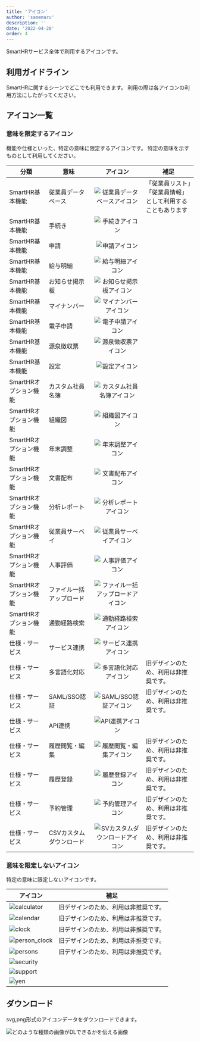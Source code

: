 ```yaml
---
title: 'アイコン'
author: 'samemaru'
description: ''
date: '2022-04-20'
order: 4
---
```


SmartHRサービス全体で利用するアイコンです。

## 利用ガイドライン
SmartHRに関するシーンでどこでも利用できます。
利用の際は各アイコンの利用方法にしたがってください。

## アイコン一覧

### 意味を限定するアイコン

機能や仕様といった、特定の意味に限定するアイコンです。
特定の意味を示すものとして利用してください。

| 分類 | 意味 | アイコン | 補足 |
| --- | --- | :---: | --- |
| SmartHR基本機能 | 従業員データベース | ![従業員データベースアイコン](./images/outline/Black/従業員データベース.png) | 「従業員リスト」「従業員情報」として利用することもあります |
| SmartHR基本機能 | 手続き | ![手続きアイコン](./images/outline/Black/手続き.png) |  |
| SmartHR基本機能 | 申請 | ![申請アイコン](./images/outline/Black/申請.png) |  |
| SmartHR基本機能 | 給与明細 | ![給与明細アイコン](./images/outline/Black/給与明細.png) |  |
| SmartHR基本機能 | お知らせ掲示板 | ![お知らせ掲示板アイコン](./images/旧デザイン/Black/お知らせ掲示板（旧デザインのため非推奨）.png) |  |
| SmartHR基本機能 | マイナンバー | ![マイナンバーアイコン](./images/outline/Black/マイナンバー.png) |  |
| SmartHR基本機能 | 電子申請 | ![電子申請アイコン](./images/outline/Black/電子申請.png) |  |
| SmartHR基本機能 | 源泉徴収票 | ![源泉徴収票アイコン](./images/outline/Black/源泉徴収票.png) |  |
| SmartHR基本機能 | 設定 | ![設定アイコン](./images/outline/Black/設定.png) |  |
| SmartHRオプション機能 | カスタム社員名簿 | ![カスタム社員名簿アイコン](./images/outline/Black/カスタム社員名簿.png) |  |
| SmartHRオプション機能 | 組織図 | ![組織図アイコン](./images/outline/Black/組織図.png) |  |
| SmartHRオプション機能 | 年末調整 | ![年末調整アイコン](./images/outline/Black/年末調整.png) |  |
| SmartHRオプション機能 | 文書配布 | ![文書配布アイコン](./images/outline/Black/文書配布.png) |  |
| SmartHRオプション機能 | 分析レポート | ![分析レポートアイコン](./images/outline/Black/分析レポート.png) |  |
| SmartHRオプション機能 | 従業員サーベイ | ![従業員サーベイアイコン](./images/outline/Black/従業員サーベイ.png) |  |
| SmartHRオプション機能 | 人事評価 | ![人事評価アイコン](./images/outline/Black/人事評価.png) |  |
| SmartHRオプション機能 | ファイル一括アップロード | ![ファイル一括アップロードアイコン](./images/outline/Black/ファイル一括アップロード.png) |  |
| SmartHRオプション機能 | 通勤経路検索 | ![通勤経路検索アイコン](./images/outline/Black/通勤経路検索.png) |  |
| 仕様・サービス | サービス連携 | ![サービス連携アイコン](./images/outline/Black/サービス連携.png) |  |
| 仕様・サービス | 多言語化対応 | ![多言語化対応アイコン](./images/旧デザイン/Black/多言語化対応（旧デザインのため非推奨）.png) | 旧デザインのため、利用は非推奨です。 |
| 仕様・サービス | SAML/SSO認証 | ![SAML/SSO認証アイコン](./images/旧デザイン/Black/SAML_SSO認証（旧デザインのため非推奨）.png) | 旧デザインのため、利用は非推奨です。 |
| 仕様・サービス | API連携 | ![API連携アイコン](./images/outline/Black/API連携.png) |  |
| 仕様・サービス | 履歴閲覧・編集 | ![履歴閲覧・編集アイコン](./images/旧デザイン/Black/履歴閲覧・編集（旧デザインのため非推奨）.png) | 旧デザインのため、利用は非推奨です。 |
| 仕様・サービス | 履歴登録 | ![履歴登録アイコン](./images/旧デザイン/Black/履歴登録（旧デザインのため非推奨）.png) | 旧デザインのため、利用は非推奨です。 |
| 仕様・サービス | 予約管理 | ![予約管理アイコン](./images/旧デザイン/Black/予約管理（旧デザインのため非推奨）.png) | 旧デザインのため、利用は非推奨です。 |
| 仕様・サービス | CSVカスタムダウンロード | ![SVカスタムダウンロードアイコン](./images/旧デザイン/Black/CSVカスタムダウンロード（旧デザインのため非推奨）.png) | 旧デザインのため、利用は非推奨です。 |


### 意味を限定しないアイコン

特定の意味に限定しないアイコンです。

| アイコン | 補足 |
| --- | --- |
| ![calculator](./images/旧デザイン/Black/calculator（旧デザインのため非推奨）.png) | 旧デザインのため、利用は非推奨です。 |
| ![calendar](./images/旧デザイン/Black/calendar（旧デザインのため非推奨）.png) | 旧デザインのため、利用は非推奨です。 |
| ![clock](./images/旧デザイン/Black/clock（旧デザインのため非推奨）.png) | 旧デザインのため、利用は非推奨です。 |
| ![person_clock](./images/旧デザイン/Black/person_clock（旧デザインのため非推奨）.png) | 旧デザインのため、利用は非推奨です。 |
| ![persons](./images/旧デザイン/Black/persons（旧デザインのため非推奨）.png) | 旧デザインのため、利用は非推奨です。 |
| ![security](./images/outline/Black/意味を限定しないアイコン/security.png) |  |
| ![support](./images/outline/Black/意味を限定しないアイコン/support.png) |  |
| ![yen](./images/outline/Black/意味を限定しないアイコン/yen.png) |  |


## ダウンロード

svg,png形式のアイコンデータをダウンロードできます。

![どのような種類の画像がDLできるかを伝える画像](./images/icon-zip.png)

<!--
<SecondaryButtonAnchor href="/downloads/item.zip" downloads>まとめてダウンロード</SecondaryButtonAnchor>
-->